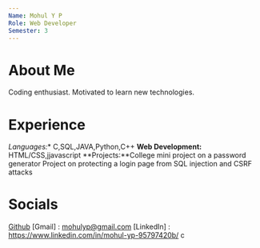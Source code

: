 ```yaml
---
Name: Mohul Y P
Role: Web Developer
Semester: 3
---    
```


# About Me
 
Coding enthusiast. Motivated to learn new technologies.

# Experience
*Languages:** C,SQL,JAVA,Python,C++
**Web Development:** HTML/CSS,jjavascript
**Projects:**College mini project on a password generator
Project on protecting a login page from SQL injection and CSRF attacks   


# Socials

[Github](https://github.com/galva2174/) 
[Gmail] : mohulyp@gmail.com
[LinkedIn] : https://www.linkedin.com/in/mohul-yp-95797420b/
c